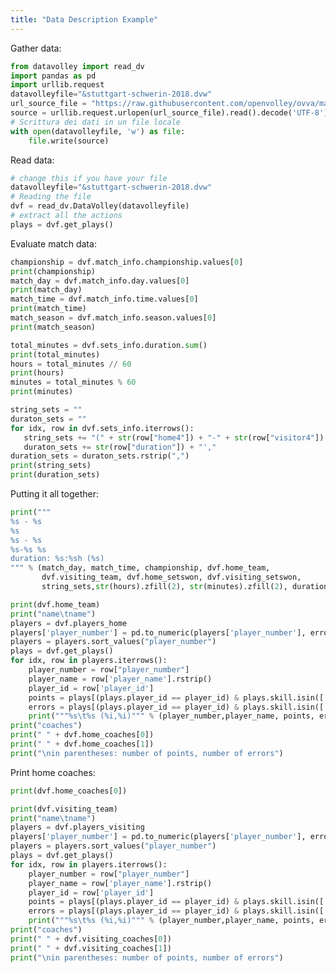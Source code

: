 ```yaml
---
title: "Data Description Example"
---
```


Gather data:

```python
from datavolley import read_dv
import pandas as pd
import urllib.request
datavolleyfile="&stuttgart-schwerin-2018.dvw"
url_source_file = "https://raw.githubusercontent.com/openvolley/ovva/master/inst/extdata/demo/%26stuttgart-schwerin-2018.dvw"
source = urllib.request.urlopen(url_source_file).read().decode('UTF-8')
# Scrittura dei dati in un file locale
with open(datavolleyfile, 'w') as file:
    file.write(source)
```

Read data:

```python
# change this if you have your file
datavolleyfile="&stuttgart-schwerin-2018.dvw"
# Reading the file
dvf = read_dv.DataVolley(datavolleyfile)
# extract all the actions
plays = dvf.get_plays()
```

Evaluate match data:

```python
championship = dvf.match_info.championship.values[0]
print(championship)
match_day = dvf.match_info.day.values[0]
print(match_day)
match_time = dvf.match_info.time.values[0]
print(match_time)
match_season = dvf.match_info.season.values[0]
print(match_season)
```

```python
total_minutes = dvf.sets_info.duration.sum()
print(total_minutes)
hours = total_minutes // 60
print(hours)
minutes = total_minutes % 60
print(minutes)
```

```python
string_sets = ""
duraton_sets = ""
for idx, row in dvf.sets_info.iterrows():
   string_sets += "(" + str(row["home4"]) + "-" + str(row["visitor4"]) + ") "
   duraton_sets += str(row["duration"]) + "',"
duration_sets = duraton_sets.rstrip(",")
print(string_sets)
print(duration_sets)
```

Putting it all together:

```python
print("""
%s - %s
%s
%s - %s 
%s-%s %s
duration: %s:%sh (%s)
""" % (match_day, match_time, championship, dvf.home_team, 
       dvf.visiting_team, dvf.home_setswon, dvf.visiting_setswon,
       string_sets,str(hours).zfill(2), str(minutes).zfill(2), duration_sets))
```

```python
print(dvf.home_team)
print("name\tname")
players = dvf.players_home
players['player_number'] = pd.to_numeric(players['player_number'], errors='coerce')
players = players.sort_values("player_number")
plays = dvf.get_plays()
for idx, row in players.iterrows():
    player_number = row["player_number"]
    player_name = row['player_name'].rstrip()
    player_id = row['player_id']
    points = plays[(plays.player_id == player_id) & plays.skill.isin(['Attack', 'Serve','Block']) & (plays.evaluation_code == "#")].shape[0]
    errors = plays[(plays.player_id == player_id) & plays.skill.isin(['Attack', 'Reception','Dig','Set','Block']) & (plays.evaluation_code == "=")].shape[0]
    print("""%s\t%s (%i,%i)""" % (player_number,player_name, points, errors))
print("coaches")
print(" " + dvf.home_coaches[0])
print(" " + dvf.home_coaches[1])
print("\nin parentheses: number of points, number of errors")
```

Print home coaches:

```python
print(dvf.home_coaches[0])
```

```python
print(dvf.visiting_team)
print("name\tname")
players = dvf.players_visiting
players['player_number'] = pd.to_numeric(players['player_number'], errors='coerce')
players = players.sort_values("player_number")
plays = dvf.get_plays()
for idx, row in players.iterrows():
    player_number = row["player_number"]
    player_name = row['player_name'].rstrip()
    player_id = row['player_id']
    points = plays[(plays.player_id == player_id) & plays.skill.isin(['Attack', 'Serve','Block']) & (plays.evaluation_code == "#")].shape[0]
    errors = plays[(plays.player_id == player_id) & plays.skill.isin(['Attack', 'Reception','Dig','Set','Block']) & (plays.evaluation_code == "=")].shape[0]
    print("""%s\t%s (%i,%i)""" % (player_number,player_name, points, errors))
print("coaches")
print(" " + dvf.visiting_coaches[0])
print(" " + dvf.visiting_coaches[1])
print("\nin parentheses: number of points, number of errors")
```